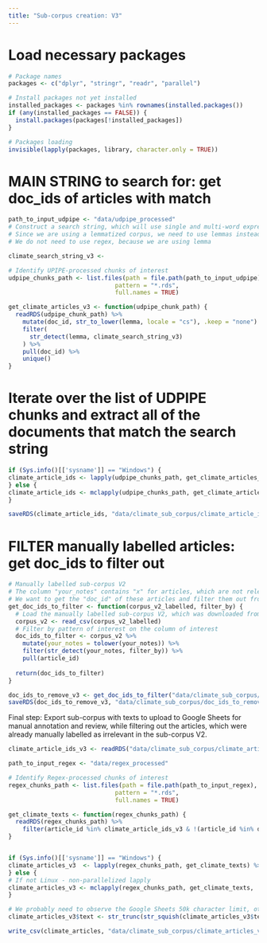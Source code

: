 ```yaml
---
title: "Sub-corpus creation: V3"
---
```

# Load necessary packages
```r
# Package names
packages <- c("dplyr", "stringr", "readr", "parallel")

# Install packages not yet installed
installed_packages <- packages %in% rownames(installed.packages())
if (any(installed_packages == FALSE)) {
  install.packages(packages[!installed_packages])
}

# Packages loading
invisible(lapply(packages, library, character.only = TRUE))

```

# MAIN STRING to search for: get doc_ids of articles with match
```r
path_to_input_udpipe <- "data/udpipe_processed"
# Construct a search string, which will use single and multi-word expressions
# Since we are using a lemmatized corpus, we need to use lemmas instead of words
# We do not need to use regex, because we are using lemma

climate_search_string_v3 <- 

# Identify UPIPE-processed chunks of interest
udpipe_chunks_path <- list.files(path = file.path(path_to_input_udpipe),
                              pattern = "*.rds",
                              full.names = TRUE)

get_climate_articles_v3 <- function(udpipe_chunk_path) {
  readRDS(udpipe_chunk_path) %>%
    mutate(doc_id, str_to_lower(lemma, locale = "cs"), .keep = "none") %>%
    filter(
      str_detect(lemma, climate_search_string_v3)
    ) %>%
    pull(doc_id) %>%
    unique()
}

```

# Iterate over the list of UDPIPE chunks and extract all of the documents that match the search string
```r
if (Sys.info()[['sysname']] == "Windows") {
climate_article_ids <- lapply(udpipe_chunks_path, get_climate_articles_v3) %>% unlist()
} else {
climate_article_ids <- mclapply(udpipe_chunks_path, get_climate_articles_v3,  mc.cores = detectCores() - 2) %>% unlist()
}

saveRDS(climate_article_ids, "data/climate_sub_corpus/climate_article_ids.rds")
```

# FILTER manually labelled articles: get doc_ids to filter out
```r
# Manually labelled sub-corpus V2
# The column "your_notes" contains "x" for articles, which are not relevant for the sub-corpus
# We want to get the "doc_id" of these articles and filter them out from the sub-corpus V3
get_doc_ids_to_filter <- function(corpus_v2_labelled, filter_by) {
  # Load the manually labelled sub-corpus V2, which was downloaded from the Google Sheets
  corpus_v2 <- read_csv(corpus_v2_labelled)
  # Filter by pattern of interest on the column of interest
  doc_ids_to_filter <- corpus_v2 %>%
    mutate(your_notes = tolower(your_notes)) %>%
    filter(str_detect(your_notes, filter_by)) %>% 
    pull(article_id)
  
  return(doc_ids_to_filter)
}

doc_ids_to_remove_v3 <- get_doc_ids_to_filter("data/climate_sub_corpus/climate_articles_string_v2.csv", filter_by = "^x")
saveRDS(doc_ids_to_remove_v3, "data/climate_sub_corpus/doc_ids_to_remove_v3.rds")
```


Final step: Export sub-corpus with texts to upload to Google Sheets for manual annotation and review,
while filtering out the articles, which were already manually labelled as irrelevant in the sub-corpus V2.
```r
climate_article_ids_v3 <- readRDS("data/climate_sub_corpus/climate_article_ids_v3.rds")

path_to_input_regex <- "data/regex_processed"

# Identify Regex-processed chunks of interest
regex_chunks_path <- list.files(path = file.path(path_to_input_regex),
                              pattern = "*.rds",
                              full.names = TRUE)

get_climate_texts <- function(regex_chunks_path) {
  readRDS(regex_chunks_path) %>%
    filter(article_id %in% climate_article_ids_v3 & !(article_id %in% doc_ids_to_remove))
}


if (Sys.info()[['sysname']] == "Windows") {
climate_articles_v3  <- lapply(regex_chunks_path, get_climate_texts) %>% bind_rows()
} else {
# If not Linux - non-parallelized lapply
climate_articles_v3 <- mclapply(regex_chunks_path, get_climate_texts,  mc.cores = detectCores() - 2) %>% bind_rows()
}

# We probably need to observe the Google Sheets 50k character limit, otherwise the text of the article will not appear.
climate_articles_v3$text <- str_trunc(str_squish(climate_articles_v3$text), width = 49997, side = "right", ellipsis = "...")

write_csv(climate_articles, "data/climate_sub_corpus/climate_articles_v3.csv")

```


